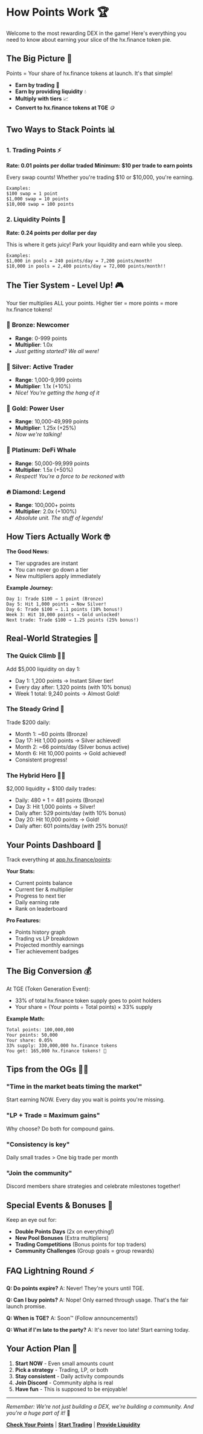 # How Points Work 🏆

Welcome to the most rewarding DEX in the game! Here's everything you need to know about earning your slice of the hx.finance token pie.

## The Big Picture 🎯

Points = Your share of hx.finance tokens at launch. It's that simple!

- **Earn by trading** 💱
- **Earn by providing liquidity** 💧
- **Multiply with tiers** 📈
- **Convert to hx.finance tokens at TGE** 🪙

## Two Ways to Stack Points 📊

### 1. Trading Points ⚡
**Rate: 0.01 points per dollar traded**
**Minimum: $10 per trade to earn points**

Every swap counts! Whether you're trading $10 or $10,000, you're earning.

```
Examples:
$100 swap = 1 point
$1,000 swap = 10 points  
$10,000 swap = 100 points
```

### 2. Liquidity Points 💎
**Rate: 0.24 points per dollar per day**

This is where it gets juicy! Park your liquidity and earn while you sleep.

```
Examples:
$1,000 in pools = 240 points/day = 7,200 points/month!
$10,000 in pools = 2,400 points/day = 72,000 points/month!!
```

## The Tier System - Level Up! 🎮

Your tier multiplies ALL your points. Higher tier = more points = more hx.finance tokens!

### 🥉 **Bronze: Newcomer**
- **Range**: 0-999 points
- **Multiplier**: 1.0x
- *Just getting started? We all were!*

### 🥈 **Silver: Active Trader**  
- **Range**: 1,000-9,999 points
- **Multiplier**: 1.1x (+10%)
- *Nice! You're getting the hang of it*

### 🥇 **Gold: Power User**
- **Range**: 10,000-49,999 points
- **Multiplier**: 1.25x (+25%)
- *Now we're talking!*

### 💎 **Platinum: DeFi Whale**
- **Range**: 50,000-99,999 points
- **Multiplier**: 1.5x (+50%)
- *Respect! You're a force to be reckoned with*

### 🔥 **Diamond: Legend**
- **Range**: 100,000+ points
- **Multiplier**: 2.0x (+100%)
- *Absolute unit. The stuff of legends!*

## How Tiers Actually Work 🤓

**The Good News:**
- Tier upgrades are instant
- You can never go down a tier
- New multipliers apply immediately

**Example Journey:**
```
Day 1: Trade $100 → 1 point (Bronze)
Day 5: Hit 1,000 points → Now Silver! 
Day 6: Trade $100 → 1.1 points (10% bonus!)
Week 3: Hit 10,000 points → Gold unlocked!
Next trade: Trade $100 → 1.25 points (25% bonus!)
```

## Real-World Strategies 🧠

### The Quick Climb 🏃‍♂️
Add $5,000 liquidity on day 1:
- Day 1: 1,200 points → Instant Silver tier!
- Every day after: 1,320 points (with 10% bonus)
- Week 1 total: 9,240 points → Almost Gold!

### The Steady Grind 💪
Trade $200 daily:
- Month 1: ~60 points (Bronze)
- Day 17: Hit 1,000 points → Silver achieved!
- Month 2: ~66 points/day (Silver bonus active)
- Month 6: Hit 10,000 points → Gold achieved!
- Consistent progress!

### The Hybrid Hero 🦸‍♂️
$2,000 liquidity + $100 daily trades:
- Daily: 480 + 1 = 481 points (Bronze)
- Day 3: Hit 1,000 points → Silver!
- Daily after: 529 points/day (with 10% bonus)
- Day 20: Hit 10,000 points → Gold!
- Daily after: 601 points/day (with 25% bonus)!

## Your Points Dashboard 📱

Track everything at [app.hx.finance/points](https://app.hx.finance/points):

**Your Stats:**
- Current points balance
- Current tier & multiplier
- Progress to next tier
- Daily earning rate
- Rank on leaderboard

**Pro Features:**
- Points history graph
- Trading vs LP breakdown
- Projected monthly earnings
- Tier achievement badges

## The Big Conversion 💰

At TGE (Token Generation Event):
- 33% of total hx.finance token supply goes to point holders
- Your share = (Your points ÷ Total points) × 33% supply

**Example Math:**
```
Total points: 100,000,000
Your points: 50,000
Your share: 0.05%
33% supply: 330,000,000 hx.finance tokens
You get: 165,000 hx.finance tokens! 🎉
```

## Tips from the OGs 🧙‍♂️

### "Time in the market beats timing the market"
Start earning NOW. Every day you wait is points you're missing.

### "LP + Trade = Maximum gains"
Why choose? Do both for compound gains.

### "Consistency is key"
Daily small trades > One big trade per month

### "Join the community"
Discord members share strategies and celebrate milestones together!

## Special Events & Bonuses 🎊

Keep an eye out for:
- **Double Points Days** (2x on everything!)
- **New Pool Bonuses** (Extra multipliers)
- **Trading Competitions** (Bonus points for top traders)
- **Community Challenges** (Group goals = group rewards)

## FAQ Lightning Round ⚡

**Q: Do points expire?**
A: Never! They're yours until TGE.

**Q: Can I buy points?**
A: Nope! Only earned through usage. That's the fair launch promise.

**Q: When is TGE?**
A: Soon™ (Follow announcements!)

**Q: What if I'm late to the party?**
A: It's never too late! Start earning today.

## Your Action Plan 🚀

1. **Start NOW** - Even small amounts count
2. **Pick a strategy** - Trading, LP, or both
3. **Stay consistent** - Daily activity compounds
4. **Join Discord** - Community alpha is real
5. **Have fun** - This is supposed to be enjoyable!

---

*Remember: We're not just building a DEX, we're building a community. And you're a huge part of it!* 💜

**[Check Your Points](https://app.hx.finance/points)** | **[Start Trading](/getting-started/first-swap)** | **[Provide Liquidity](/liquidity/becoming-lp)**